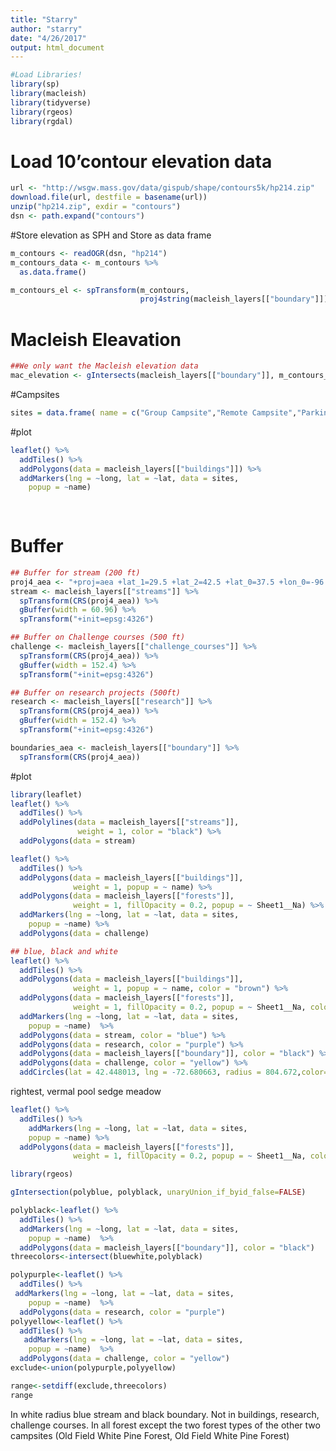 ```yaml
---
title: "Starry"
author: "starry"
date: "4/26/2017"
output: html_document
---
```

```r
#Load Libraries!
library(sp)
library(macleish)
library(tidyverse)
library(rgeos)
library(rgdal)
```
# Load 10'contour elevation data
```r
url <- "http://wsgw.mass.gov/data/gispub/shape/contours5k/hp214.zip"
download.file(url, destfile = basename(url))
unzip("hp214.zip", exdir = "contours")
dsn <- path.expand("contours")
```
#Store elevation as SPH and Store as data frame
```r
m_contours <- readOGR(dsn, "hp214")
m_contours_data <- m_contours %>%
  as.data.frame()
```
```r
m_contours_el <- spTransform(m_contours,   
                             proj4string(macleish_layers[["boundary"]]))
```
# Macleish Eleavation
```r
##We only want the Macleish elevation data
mac_elevation <- gIntersects(macleish_layers[["boundary"]], m_contours_el)
```
#Campsites
```r
sites = data.frame( name = c("Group Campsite","Remote Campsite","Parking"), lat = c(42.450976,42.458570,42.448013),long = c(-72.678154,-72.674732,-72.680663))
```
#plot
```r
leaflet() %>%
  addTiles() %>%
  addPolygons(data = macleish_layers[["buildings"]]) %>%
  addMarkers(lng = ~long, lat = ~lat, data = sites,
    popup = ~name)
  
  
```
# Buffer
```r
## Buffer for stream (200 ft)
proj4_aea <- "+proj=aea +lat_1=29.5 +lat_2=42.5 +lat_0=37.5 +lon_0=-96 +x_0=0 +y_0=0 +ellps=GRS80 +datum=NAD83 +units=m +no_defs"
stream <- macleish_layers[["streams"]] %>%
  spTransform(CRS(proj4_aea)) %>%
  gBuffer(width = 60.96) %>%
  spTransform("+init=epsg:4326")
```
```r
## Buffer on Challenge courses (500 ft)
challenge <- macleish_layers[["challenge_courses"]] %>%
  spTransform(CRS(proj4_aea)) %>%
  gBuffer(width = 152.4) %>%
  spTransform("+init=epsg:4326")
```
```r
## Buffer on research projects (500ft)
research <- macleish_layers[["research"]] %>%
  spTransform(CRS(proj4_aea)) %>%
  gBuffer(width = 152.4) %>%
  spTransform("+init=epsg:4326")
```
```r
boundaries_aea <- macleish_layers[["boundary"]] %>%
  spTransform(CRS(proj4_aea))
```
#plot
```r
library(leaflet)
leaflet() %>%
  addTiles() %>%
  addPolylines(data = macleish_layers[["streams"]], 
               weight = 1, color = "black") %>%
  addPolygons(data = stream) 
```
```r
leaflet() %>%
  addTiles() %>%
  addPolygons(data = macleish_layers[["buildings"]], 
              weight = 1, popup = ~ name) %>%
  addPolygons(data = macleish_layers[["forests"]], 
              weight = 1, fillOpacity = 0.2, popup = ~ Sheet1__Na) %>%
  addMarkers(lng = ~long, lat = ~lat, data = sites,
    popup = ~name) %>%
  addPolygons(data = challenge) 
```
```r
## blue, black and white
leaflet() %>%
  addTiles() %>%
  addPolygons(data = macleish_layers[["buildings"]], 
              weight = 1, popup = ~ name, color = "brown") %>%
  addPolygons(data = macleish_layers[["forests"]], 
              weight = 1, fillOpacity = 0.2, popup = ~ Sheet1__Na, color = "green") %>%
  addMarkers(lng = ~long, lat = ~lat, data = sites,
    popup = ~name)  %>%
  addPolygons(data = stream, color = "blue") %>%
  addPolygons(data = research, color = "purple") %>%
  addPolygons(data = macleish_layers[["boundary"]], color = "black") %>%
  addPolygons(data = challenge, color = "yellow") %>%
  addCircles(lat = 42.448013, lng = -72.680663, radius = 804.672,color="white")
```
rightest, vermal pool sedge meadow
```r
leaflet() %>%
  addTiles() %>%
    addMarkers(lng = ~long, lat = ~lat, data = sites,
    popup = ~name) %>%
  addPolygons(data = macleish_layers[["forests"]], 
              weight = 1, fillOpacity = 0.2, popup = ~ Sheet1__Na, color = "green") 
```
  
  
```R
library(rgeos)
```
```r
gIntersection(polyblue, polyblack, unaryUnion_if_byid_false=FALSE)
```
```R
polyblack<-leaflet() %>%
  addTiles() %>%
  addMarkers(lng = ~long, lat = ~lat, data = sites,
    popup = ~name)  %>%
  addPolygons(data = macleish_layers[["boundary"]], color = "black") 
threecolors<-intersect(bluewhite,polyblack)
```
```r
polypurple<-leaflet() %>%
  addTiles() %>%
 addMarkers(lng = ~long, lat = ~lat, data = sites,
    popup = ~name)  %>%
  addPolygons(data = research, color = "purple")
polyyellow<-leaflet() %>%
  addTiles() %>%
   addMarkers(lng = ~long, lat = ~lat, data = sites,
    popup = ~name)  %>%
  addPolygons(data = challenge, color = "yellow") 
exclude<-union(polypurple,polyyellow)
```
```r
range<-setdiff(exclude,threecolors)
range
```
In white radius blue stream and black boundary. Not in buildings, research, challenge courses. In all forest except the two forest types of the other two campsites (Old Field White Pine Forest, Old Field White Pine Forest)
